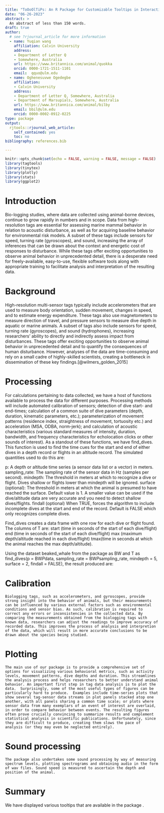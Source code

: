 ```yaml
---
title: "ToOoOlTiPs: An R Package for Customizable Tooltips in Interactive Graphics"
date: "06-26-2023"
abstract: >
  An abstract of less than 150 words.
draft: true
author:  
  # see ?rjournal_article for more information
  - name: Yuqian wang
    affiliation: Calvin University
    address:
    - Department of Letter Q
    - Somewhere, Australia
    url: https://www.britannica.com/animal/quokka
    orcid: 0000-1721-1511-1101
    email:  qquo@ulm.edu
  - name: Oghenesuvwe Ogedegbe
    affiliation:
    - Calvin University
    address:
    - Department of Letter Q, Somewhere, Australia
    - Department of Marsupials, Somewhere, Australia
    url: https://www.britannica.com/animal/bilby
    email: bbil@ulm.edu
    orcid: 0000-0002-0912-0225
type: package
output: 
  rjtools::rjournal_web_article:
    self_contained: yes
    toc: no
bibliography: references.bib

---
```


```r
knitr::opts_chunk$set(echo = FALSE, warning = FALSE, message = FALSE)
library(tagtools)
library(tinytex)
library(plotly)
library(stats)
library(ggplot2)
```

# Introduction

Bio-logging studies, where data are collected using animal-borne devices, continue to grow rapidly in numbers and in scope. Data from high-resolution tags are essential for assessing marine mammal behavior in relation to acoustic disturbance, as well as for acquiring baseline behavior for environmental risk models. A subset of these tags include sensors for speed, turning rate (gyroscopes), and sound, increasing the array of inferences that can be drawn about the context and energetic cost of responses to disturbance. While these tags offer exciting opportunities to observe animal behavior in unprecedented detail, there is a desperate need for freely-available, easy-to-use, flexible software tools along with appropriate training to facilitate analysis and interpretation of the resulting data.

# Background

High-resolution multi-sensor tags typically include accelerometers that are used to measure body orientation, sudden movement, changes in speed, and to estimate energy expenditure. These tags also use magnetometers to measure direction of travel, and pressure sensors to measure dive depth in aquatic or marine animals. A subset of tags also include sensors for speed, turning rate (gyroscopes), and sound (hydrophones), increasing researchers’ ability to directly and indirectly assess impact from disturbances. These tags offer exciting opportunities to observe animal behavior in unprecedented detail and to quantify the consequences of human disturbance. However, analyses of the data are time-consuming and rely on a small cadre of highly-skilled scientists, creating a bottleneck in dissemination of these key findings.[@wilmers_golden_2015] 

# Processing

For calculations pertaining to data collected, we have a host of functions available to process the data for different purposes. Processing methods will include automated calibration of sensors; detection of dive start- and end-times; calculation of a common suite of dive parameters (depth, duration, kinematic parameters, etc.); parameterization of movement patterns (residence index, straightness of movement, tortuosity etc.) and acceleration (MSA, ODBA, norm-jerk);  and calculation of acoustic characteristics (various standard measures of intensity, duration, bandwidth, and frequency characteristics for echolocation clicks or other sounds of interest). As a standout of these functions, we have find_dives. This function is used to find the time cues for the start and end of either dives in a depth record or flights in an altitude record. The simulated quantities used to do this are: 

p: A depth or altitude time series (a sensor data list or  a vector) in meters.
sampling_rate: The sampling rate of the sensor data in Hz (samples per second).
mindepth: The threshold in meters at which to recognize a dive or flight. Dives shallow or flights lower than mindepth will be ignored.
surface (optional): The threshold in meters at which the animal is presumed to have reached the surface. Default value is 1. A smaller value can be used if the dive/altitude data are very accurate and you need to detect shallow dives/flights.
findall (optional) When TRUE, forces the algorithm to include incomplete dives at the start and end of the record. Default is FALSE which only recognizes complete dives.

Find_dives creates a data frame with one row for each dive or flight found. The columns of T are: 
start (time in seconds of the start of each dive/flight)
end (time in seconds of the start of each dive/flight)
max (maximum depth/altitude reached in each dive/flight) 
tmax(time in seconds at which the animal reaches the max depth/altitude).

Using the dataset beaked_whale from the package as BW and
T as find_dives(p = BW$P$data, sampling_rate = BW$P$sampling_rate, mindepth = 5, surface = 2, findall = FALSE), the result produced are:




# Calibration
	Biologging tags, such as accelerometers, and gyroscopes, provide strong insight into the behavior of animals, but their measurements can be influenced by various external factors such as environmental conditions and sensor bias. As such, calibration is required to correct any errors or inconsistencies in the collected data. By comparing the measurements obtained from the biologging tags with known data, researchers can adjust the readings to improve accuracy of recorded data. This improves the process of analysis and interpretion of the data, which will result in more accurate conclusions to be drawn about the species being studied. 


# Plotting 
	The main use of our package is to provide a comprehensive set of options for visualizing various behavioral metrics, such as activity levels, movement patterns, dive depths and duration. This streamlines the analysis process and helps researchers to better understand animal behavior. An important first step in tag data analysis is to plot the data.  Surprisingly, some of the most useful types of figures can be particularly hard to produce.  Examples include time-series plots that show several tag-sensor data streams in plot panels stacked atop one another, with all panels sharing a common time scale; or plots where sensor data from many exemplars of an event of interest are overlaid, in order to compare behavior between events. The resulting figures often prove crucially convincing to summarize results and complement statistical analysis in scientific publications. Unfortunately, since they are difficult to produce, creating them slows the pace of analysis (or they may even be neglected entirely).

# Sound processing 
	The package also undertakes some sound processing by way of measuring spectrum levels, plotting spectrograms and obtaining audio in the form of wav files. Sound speed is measured to ascertain the depth and position of the animal. 

# Summary

We have displayed various tooltips that are available in the package \pkg{ToOoOlTiPs}. 
